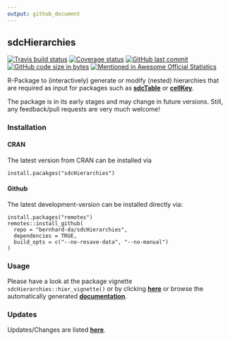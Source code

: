 ```yaml
---
output: github_document
---
```


## sdcHierarchies
[![Travis build status](https://travis-ci.org/bernhard-da/sdcHierarchies.svg?branch=master)](https://travis-ci.org/bernhard-da/sdcHierarchies)
[![Coverage status](https://codecov.io/gh/bernhard-da/sdcHierarchies/branch/master/graph/badge.svg)](https://codecov.io/gh/bernhard-da/sdcHierarchies/branch/master)
[![GitHub last commit](https://img.shields.io/github/last-commit/bernhard-da/sdcHierarchies.svg?logo=github)](https://github.com/bernhard-da/sdcHierarchies/commits/master)
[![GitHub code size in bytes](https://img.shields.io/github/languages/code-size/bernhard-da/sdcHierarchies.svg?logo=github)](https://github.com/bernhard-da/sdcHierarchies)
[![Mentioned in Awesome Official Statistics ](https://awesome.re/mentioned-badge.svg)](https://github.com/SNStatComp/awesome-official-statistics-software)

R-Package to (interactively) generate or modify (nested) hierarchies that are required as input for packages such as [**sdcTable**](https://CRAN.R-project.org/package=sdcTable) or [**cellKey**](https://github.com/sdcTools/cellKey).

The package is in its early stages and may change in future versions. Still, any feedback/pull requests are very much welcome!

### Installation

#### CRAN
The latest version from CRAN can be installed via

```
install.pacakges("sdcHierarchies")
```

#### Github
The latest development-version can be installed directly via:

```
install.packages("remotes")
remotes::install_github(
  repo = "bernhard-da/sdcHierarchies",
  dependencies = TRUE,
  build_opts = c("--no-resave-data", "--no-manual")
)
```

### Usage
Please have a look at the package vignette `sdcHierarchies::hier_vignette()` or by clicking [**here**](https://bernhard-da.github.io/sdcHierarchies/articles/usage.html) or browse the automatically generated [**documentation**](https://bernhard-da.github.io/sdcHierarchies/).

### Updates
Updates/Changes are listed [**here**](https://bernhard-da.github.io/sdcHierarchies/news/index.html).
